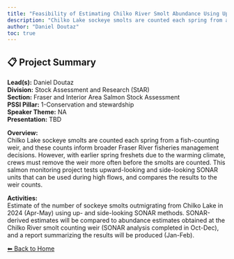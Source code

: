 ```yaml
---
title: "Feasibility of Estimating Chilko River Smolt Abundance Using Upward- and Side-Looking SONAR Methods"
description: "Chilko Lake sockeye smolts are counted each spring from a fish-counting weir, and these counts inform broader Fraser River fisheries management decisions. However, with earlier spring freshets due to the warming climate, crews must remove the weir more often before the smolts are counted. This salmon monitoring project tests upward-looking and side-looking SONAR units that can be used during high flows, and compares the results to the weir counts."
author: "Daniel Doutaz"
toc: true
---
```


## 📋 Project Summary

**Lead(s):** Daniel Doutaz  
**Division:** Stock Assessment and Research (StAR)  
**Section:** Fraser and Interior Area Salmon Stock Assessment  
**PSSI Pillar:** 1-Conservation and stewardship  
**Speaker Theme:** NA  
**Presentation:** TBD  

**Overview:**  
Chilko Lake sockeye smolts are counted each spring from a fish-counting weir, and these counts inform broader Fraser River fisheries management decisions. However, with earlier spring freshets due to the warming climate, crews must remove the weir more often before the smolts are counted. This salmon monitoring project tests upward-looking and side-looking SONAR units that can be used during high flows, and compares the results to the weir counts.   

**Activities:**  
Estimate of the number of sockeye smolts outmigrating from Chilko Lake in 2024 (Apr-May) using up- and side-looking SONAR methods. SONAR-derived estimates will be compared to abundance estimates obtained at the Chilko River smolt counting weir (SONAR analysis completed in Oct-Dec), and a report summarizing the results will be produced (Jan-Feb).

[⬅ Back to Home](../index.qmd)
